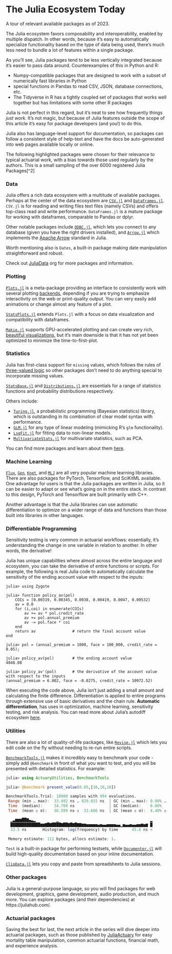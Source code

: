 # The Julia Ecosystem Today

A tour of relevant available packages as of 2023.

The Julia ecosystem favors composability and interoperability, enabled by multiple dispatch. In other words, because it's easy to automatically specialize functionality based on the type of data being used, there's much less need to bundle a lot of features within a single package.

As you'll see, Julia packages tend to be less vertically integrated because it's easier to pass data around. Counterexamples of this in Python and R:

- Numpy-compatible packages that are designed to work with a subset of numerically fast libraries in Python
- special functions in Pandas to read CSV, JSON, database connections, etc.
- The Tidyverse in R has a tightly coupled set of packages that works well together but has limitations with some other R packages

Julia is not perfect in this regard, but it's neat to see how frequently things *just work*. It's not magic, but because of Julia features outside the scope of this article it's easy for package developers (and you!) to do this.

Julia also has language-level support for documentation, so packages can follow a consistent style of help-text and have the docs be auto-generated into web pages available locally or online.

The following highlighted packages were chosen for their relevance to typical actuarial work, with a bias towards those used regularly by the authors. This is a small sampling of the over 6000 registered Julia Packages[^2]

### Data

Julia offers a rich data ecosystem with a multitude of available packages. Perhaps at the center of the data ecosystem are [`CSV.jl`](https://github.com/JuliaData/CSV.jl) and [`DataFrames.jl`](https://dataframes.juliadata.org/stable/). `CSV.jl` is for reading and writing files text files (namely CSVs) and offers top-class read and write performance. `DataFrames.jl` is a mature package for working with dataframes, comparable to Pandas or dplyr.

Other notable packages include [`ODBC.jl`](https://github.com/JuliaDatabases/ODBC.jl), which lets you connect to any database (given you have the right drivers installed), and [`Arrow.jl`](https://github.com/JuliaData/Arrow.jl) which implements the [Apache Arrow](https://arrow.apache.org/) standard in Julia.

Worth mentioning also is `Dates`, a built-in package making date manipulation straightforward and robust.

Check out [JuliaData](https://github.com/JuliaData) org for more packages and information.

### Plotting

[`Plots.jl`](http://docs.juliaplots.org/latest/) is a meta-package providing an interface to consistently work with several plotting [backends](https://docs.juliaplots.org/latest/backends/), depending if you are trying to emphasize interactivity on the web or print-quality output. You can very easily add animations or change almost any feature of a plot.

[`StatsPlots.jl`](https://github.com/JuliaPlots/StatsPlots.jl) extends `Plots.jl` with a focus on data visualization and compatibility with dataframes.

[`Makie.jl`](http://makie.juliaplots.org/dev/) supports GPU-accelerated plotting and can create very rich, [beautiful visualizations](https://lazarusa.github.io/BeautifulMakie/), but it's main downside is that it has not yet been optimized to minimize the time-to-first-plot.

### Statistics

Julia has first-class support for `missing` values, which follows the rules of [three-valued logic](https://en.wikipedia.org/wiki/Three-valued_logic) so other packages don't need to do anything special to incorporate missing values.

[`StatsBase.jl`](https://github.com/JuliaStats/StatsBase.jl) and [`Distributions.jl`](https://github.com/JuliaStats/Distributions.jl) are essentials for a range of statistics functions and probability distributions respectively.

Others include:

- [`Turing.jl`](https://turing.ml/stable/), a probabilistic programming (Bayesian statistics) library, which is outstanding in its combination of clear model syntax with performance.
- [`GLM.jl`](https://github.com/JuliaStats/GLM.jl) for any type of linear modeling (mimicking R's `glm` functionality).
- [`LsqFit.jl`](https://github.com/JuliaNLSolvers/LsqFit.jl) for fitting data to non-linear models.
- [`MultivariateStats.jl`](https://github.com/JuliaStats/MultivariateStats.jl) for multivariate statistics, such as PCA.

You can find more packages and learn about them [here](https://juliastats.org/).


### Machine Learning

[`Flux`](https://fluxml.ai/), [`Gen`](https://www.gen.dev/), [`Knet`](https://github.com/denizyuret/Knet.jl), and [`MLJ`](https://alan-turing-institute.github.io/MLJ.jl/v0.12/) are all very popular machine learning libraries. There are also packages for PyTorch, Tensorflow, and SciKitML available. One advantage for users is that the Julia packages are written in Julia, so it can be easier to adapt or see what's going on in the entire stack. In contrast to this design, PyTorch and Tensorflow are built primarily with C++.

Another advantage is that the Julia libraries can use automatic differentiation to optimize on a wider range of data and functions than those built into libraries in other languages.

### Differentiable Programming

Sensitivity testing is very common in actuarial workflows: essentially, it's understanding the change in one variable in relation to another. In other words, the derivative!

Julia has unique capabilities where almost across the entire language and ecosystem, you can take the derivative of entire functions or scripts. For example, the following is real Julia code to automatically calculate the sensitivity of the ending account value with respect to the inputs:

```julia-repl
julia> using Zygote

julia> function policy_av(pol)
	COIs = [0.00319, 0.00345, 0.0038, 0.00419, 0.0047, 0.00532]
	av = 0.0
	for (i,coi) in enumerate(COIs)
		av += av * pol.credit_rate
		av += pol.annual_premium
		av -= pol.face * coi
	end
	return av                # return the final account value
end

julia> pol = (annual_premium = 1000, face = 100_000, credit_rate = 0.05);

julia> policy_av(pol)        # the ending account value
4048.08

julia> policy_av'(pol)       # the derivative of the account value with respect to the inputs
(annual_premium = 6.802, face = -0.0275, credit_rate = 10972.52)
```
When executing the code above, Julia isn't just adding a small amount and calculating the finite difference. Differentiation is applied to entire programs through extensive use of basic derivatives and the chain rule. **Automatic differentiation**, has uses in optimization, machine learning, sensitivity testing, and risk analysis. You can read more about Julia's autodiff ecosystem [here](https://juliadiff.org/).

### Utilities

There are also a lot of quality-of-life packages, like [`Revise.jl`](https://timholy.github.io/Revise.jl/stable/) which lets you edit code on the fly without needing to re-run entire scripts.

[`BenchmarkTools.jl`](https://github.com/JuliaCI/BenchmarkTools.jl) makes it incredibly easy to benchmark your code - simply add `@benchmark` in front of what you want to test, and you will be presented with detailed statistics. For example:

```julia
julia> using ActuaryUtilities, BenchmarkTools

julia> @benchmark present_value(0.05,[10,10,10])

BenchmarkTools.Trial: 10000 samples with 994 evaluations.
 Range (min … max):  33.492 ns … 829.015 ns  ┊ GC (min … max): 0.00% … 95.40%
 Time  (median):     34.708 ns               ┊ GC (median):    0.00%
 Time  (mean ± σ):   36.599 ns ±  33.686 ns  ┊ GC (mean ± σ):  4.40% ±  4.55%

  ▁▃▆▆▆██▇▄▃▂         ▁                                        ▂
  █████████████▆▆▇█▇████▇██▇█▇█▇▇▆▆▅▅▅▅▅▄▅▄▄▅▅▅▅▄▄▁▅▄▄▅▄▄▅▅▆▅▆ █
  33.5 ns       Histogram: log(frequency) by time      45.6 ns <

 Memory estimate: 112 bytes, allocs estimate: 1.

```

`Test` is a built-in package for performing testsets, while [`Documenter.jl`](https://github.com/JuliaDocs/Documenter.jl) will build high-quality documentation based on your inline documentation.

[`ClipData.jl`](https://github.com/pdeffebach/ClipData.jl) lets you copy and paste from spreadsheets to Julia sessions.

### Other packages

Julia is a general-purpose language, so you will find packages for web development, graphics, game development, audio production, and much more. You can explore packages (and their dependencies) at https://juliahub.com/.

### Actuarial packages

Saving the best for last, the next article in the series will dive deeper into actuarial packages, such as those published by [JuliaActuary](https://JuliaActuary.org) for easy mortality table manipulation, common actuarial functions, financial math, and experience analysis.
